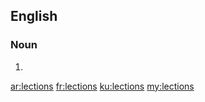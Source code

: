 ==English==

===Noun===
{{head|en|noun plural form}}

# {{plural of|lection|lang=en}}

[[ar:lections]]
[[fr:lections]]
[[ku:lections]]
[[my:lections]]